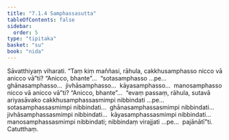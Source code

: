```yaml
---
title: "7.1.4 Samphassasutta"
tableOfContents: false
sidebar:
  order: 5
type: "tipitaka"
basket: "su"
book: "nida"
---
```



<DynamicBreadcrumb />

<Division number="191" book="nida" bookNo="12" page="440">

<Paragraph number="1120" book="nida">
Sāvatthiyaṃ viharati. “Taṃ kiṃ maññasi, rāhula, cakkhusamphasso nicco vā anicco vā”ti? “Anicco, bhante”…  “sotasamphasso …pe…  ghānasamphasso…  jivhāsamphasso…  kāyasamphasso…  manosamphasso nicco vā anicco vā”ti? “Anicco, bhante”…  “evaṃ passaṃ, rāhula, sutavā ariyasāvako cakkhusamphassasmimpi nibbindati …pe…  sotasamphassasmimpi nibbindati…  ghānasamphassasmimpi nibbindati…  jivhāsamphassasmimpi nibbindati…  kāyasamphassasmimpi nibbindati…  manosamphassasmimpi nibbindati; nibbindaṃ virajjati …pe…  pajānātī”ti.

</Paragraph>
</Division>

<Paragraph number="1121" type="center" book="nida">
Catutthaṃ.
</Paragraph>